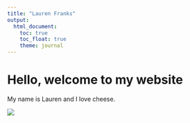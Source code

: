 ```yaml
---
title: "Lauren Franks"
output: 
  html_document:
    toc: true
    toc_float: true
    theme: journal
---
```


# Hello, welcome to my website

My name is Lauren and I love cheese.



![](https://media.giphy.com/media/YkdjQNu9YCSGNpELDt/giphy.gif)


